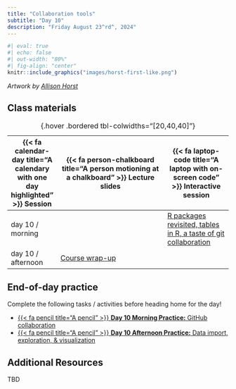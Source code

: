 ```yaml
---
title: "Collaboration tools"
subtitle: "Day 10"
description: "Friday August 23^rd^, 2024"
---
```


```r
#| eval: true
#| echo: false
#| out-width: "80%"
#| fig-align: "center"
knitr::include_graphics("images/horst-first-like.png")
```

:::{.gray-text .center-text}
*Artwork by [Allison Horst](https://allisonhorst.com/)*
:::

<!-- ## Pre-class prep -->

<!-- No pre-class prep before our first day of class! -->

## Class materials

| {{< fa calendar-day title="A calendary with one day highlighted" >}} Session  | {{< fa person-chalkboard title="A person motioning at a chalkboard" >}} Lecture slides  |  {{< fa laptop-code title="A laptop with on-screen code" >}} Interactive session |
|-------------------|-----------------------------------------------------------------------------------------------------------------------------------------------------|----------------------------------------------------------------------------------|
| day 10 / morning   |  | [R packages revisited, tables in R, a taste of git collaboration](interactive-sessions/interactive-session-10.qmd){target="_blank"} |
| day 10 / afternoon | [Course wrap-up](https://docs.google.com/presentation/d/1Q2tbBXW8_6tkPlqdxebEzV3KxTbwsS16tJ3oVac063k/present?usp=sharing){target="_blank"} |  |
: {.hover .bordered tbl-colwidths="[20,40,40]"} 

## End-of-day practice

Complete the following tasks / activities before heading home for the day!

- [{{< fa pencil title="A pencil" >}} **Day 10 Morning Practice:** GitHub collaboration](eod-practice/eod-day10a.qmd){target="_blank"}
- [{{< fa pencil title="A pencil" >}} **Day 10 Afternoon Practice:** Data import, exploration, & visualization](eod-practice/eod-day10b.qmd){target="_blank"}

## Additional Resources

TBD

